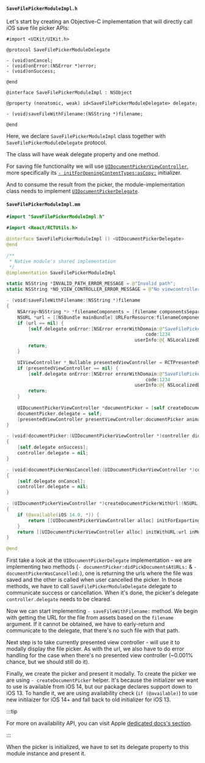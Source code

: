 #### `SaveFilePickerModuleImpl.h`

Let's start by creating an Objective-C implementation that will directly call iOS save file picker APIs:

```objc title="ios/SaveFilePickerModuleImpl.h"
#import <UIKit/UIKit.h>

@protocol SaveFilePickerModuleDelegate

- (void)onCancel;
- (void)onError:(NSError *)error;
- (void)onSuccess;

@end

@interface SaveFilePickerModuleImpl : NSObject

@property (nonatomic, weak) id<SaveFilePickerModuleDelegate> delegate;

- (void)saveFileWithFilename:(NSString *)filename;

@end
```

Here, we declare `SaveFilePickerModuleImpl` class together with `SaveFilePickerModuleDelegate` protocol.

The class will have weak delegate property and one method.

For saving file functionality we will use [`UIDocumentPickerViewController`](https://developer.apple.com/documentation/uikit/uidocumentpickerviewcontroller?language=objc),
more specifically its [`- initForOpeningContentTypes:asCopy:`](https://developer.apple.com/documentation/uikit/uidocumentpickerviewcontroller/3566733-initforopeningcontenttypes?language=objc) initializer.

And to consume the result from the picker, the module-implementation class needs to implement [`UIDocumentPickerDelegate`](https://developer.apple.com/documentation/uikit/uidocumentpickerdelegate?language=objc).

#### `SaveFilePickerModuleImpl.mm`

```swift title="ios/SaveFilePickerModuleImpl.mm"
#import "SaveFilePickerModuleImpl.h"

#import <React/RCTUtils.h>

@interface SaveFilePickerModuleImpl () <UIDocumentPickerDelegate>
@end

/**
 * Native module's shared implementation
 */
@implementation SaveFilePickerModuleImpl

static NSString *INVALID_PATH_ERROR_MESSAGE = @"Invalid path";
static NSString *NO_VIEW_CONTROLLER_ERROR_MESSAGE = @"No viewcontroller";

- (void)saveFileWithFilename:(NSString *)filename
{
    NSArray<NSString *> *filenameComponents = [filename componentsSeparatedByString:@"."];
    NSURL *url = [[NSBundle mainBundle] URLForResource:filenameComponents[0] withExtension:filenameComponents[1]];
    if (url == nil) {
        [self.delegate onError:[NSError errorWithDomain:@"SaveFilePickerModuleImpl"
                                                   code:1234
                                               userInfo:@{ NSLocalizedDescriptionKey: INVALID_PATH_ERROR_MESSAGE }]];
        return;
    }

    UIViewController *_Nullable presentedViewController = RCTPresentedViewController();
    if (presentedViewController == nil) {
        [self.delegate onError:[NSError errorWithDomain:@"SaveFilePickerModuleImpl"
                                                   code:1234
                                               userInfo:@{ NSLocalizedDescriptionKey: NO_VIEW_CONTROLLER_ERROR_MESSAGE }]];
        return;
    }
    
    UIDocumentPickerViewController *documentPicker = [self createDocumentPickerWithUrl:url];
    documentPicker.delegate = self;
    [presentedViewController presentViewController:documentPicker animated:YES completion:nil];
}

- (void)documentPicker:(UIDocumentPickerViewController *)controller didPickDocumentsAtURLs:(NSArray<NSURL *> *)urls
{
    [self.delegate onSuccess];
    controller.delegate = nil;
}

- (void)documentPickerWasCancelled:(UIDocumentPickerViewController *)controller
{
    [self.delegate onCancel];
    controller.delegate = nil;
}

- (UIDocumentPickerViewController *)createDocumentPickerWithUrl:(NSURL *)url
{
    if (@available(iOS 14.0, *)) {
        return [[UIDocumentPickerViewController alloc] initForExportingURLs:@[url] asCopy:true];
    }
    return [[UIDocumentPickerViewController alloc] initWithURL:url inMode:UIDocumentPickerModeExportToService];
}

@end
```

First take a look at the `UIDocumentPickerDelegate` implementation - we are implementing two methods (`- documentPicker:didPickDocumentsAtURLs:` & `- documentPickerWasCancelled:`),
one is returning the urls where the file was saved and the other is called when user cancelled the picker.
In those methods, we have to call `SaveFilePickerModuleDelegate` delegate to communicate success or cancellation.
When it's done, the picker's delegate `controller.delegate` needs to be cleared.

Now we can start implementing `- saveFileWithFilename:` method.
We begin with getting the URL for the file from assets based on the `filename` argument.
If it cannot be obtained, we have to early-return and communicate to the delegate, that there's no such file with that path.

Next step is to take currently presented view controller - will use it to modally display the file picker.
As with the url, we also have to do error handling for the case when there's no presented view controller (~0.001% chance, but we should still do it).

Finally, we create the picker and present it modally. To create the picker we are using `- createDocumentPicker` helper.
It's because the initializer we want to use is available from iOS 14, but our package declares support down to iOS 13.
To handle it, we are using availability check (`if (@available)`) to use new initilaizer for iOS 14+ and fall back to old initializer for iOS 13.

:::tip

For more on availability API, you can visit Apple [dedicated docs's section](https://developer.apple.com/documentation/swift/marking-api-availability-in-objective-c#Check-Availability).

:::

When the picker is initialized, we have to set its delegate property to this module instance and present it.
